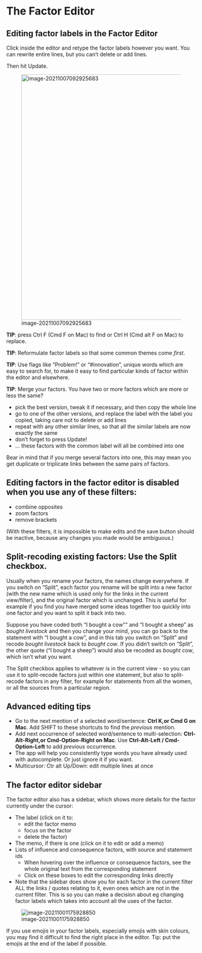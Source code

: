 # The Factor Editor{#xfactor-editor}

## Editing factor labels in the Factor Editor

Click inside the editor and retype the factor labels however you want. You can rewrite entire lines, but you can't delete or add lines.

Then hit Update.

 ![image-20211007092925683](_assets/image-20211007092925683.png){width=650}

**TIP**: press Ctrl F (Cmd F on Mac) to find or Ctrl H (Cmd alt F on Mac) to replace.

**TIP**: Reformulate factor labels so that some common themes come *first*.

**TIP**: Use flags like “Problem!” or “#innovation”, unique words which are easy to search for, to make it easy to find particular kinds of factor within the editor and elsewhere.

**TIP**: Merge your factors. You have two or more factors which are more or less the same?

- pick the best version, tweak it if necessary, and then copy the whole line
- go to one of the other versions, and replace the label with the label you copied, taking care not to delete or add lines
- repeat with any other similar lines, so that all the similar labels are now exactly the same
- don't forget to press Update!
- … these factors with the common label will all be combined into one

Bear in mind that if you merge several factors into one, this may mean you get duplicate or triplicate links between the same pairs of factors.

## Editing factors in the factor editor is disabled when you use any of these filters:



- combine opposites 
- zoom factors
- remove brackets

(With these filters, it is  impossible to make edits and the save button should be inactive, because any changes you made would be ambiguous.)

## Split-recoding existing factors: Use the **Split** checkbox.{#split-recoding}


Usually when you rename your factors, the names change everywhere. If you switch on “Split”, each factor you rename will be split into a new factor (with the new name which is used only for the links in the current view/filter), and the original factor which is unchanged. This is useful for example if you find you have merged some ideas together too quickly into one factor and you want to split it back into two.

Suppose you have coded both “I bought a cow”“ and "I bought a sheep” as *bought livestock* and then you change your mind, you can go back to the statement with “I bought a cow”, and in this tab you switch on “Split” and recode *bought livestock* back to *bought cow*. If you didn't switch on “Split”, the other quote (“I bought a sheep”) would also be recoded as *bought cow*, which isn't what you want.

The Split checkbox applies to whatever is in the current view - so you can use it to split-recode factors just within one statement, but also to split-recode factors in any filter, for example for statements from all the women, or all the sources from a particular region.

## Advanced editing tips

- Go to the next mention of a selected word/sentence: **Ctrl K,or Cmd G on Mac**. Add SHIFT to these shortcuts to find the *previous* mention.
- Add next occurrence of selected word/sentence to multi-selection: **Ctrl-Alt-Right,or Cmd-Option-Right on Mac**. Use **Ctrl-Alt-Left / Cmd-Option-Left** to add *previous* occurrence.
- The app will help you consistently type words you have already used with autocomplete. Or just ignore it if you want.
- Multicursor: Ctr alt Up/Down: edit multiple lines at once



## The factor editor sidebar{#xfactor-editor-sidebar}

The factor editor also has a sidebar, which shows more details for the factor currently under the cursor:

- The label (click on it to:
  - edit the factor memo 
  - focus on the factor
  - delete the factor)

- The memo, if there is one (click on it to edit or add a memo)
- Lists of influence and consequence factors, with source and statement ids
  - When hovering over the influence or consequence factors, see the whole original text from the corresponding statement
  - Click on these boxes to edit the corresponding links directly
- Note that the sidebar does show you for each factor in the current filter ALL the links / quotes relating to it, even ones which are not in the current filter. This is so you can make a decision about eg changing factor labels which takes into account all the uses of the factor. 

![image-20211001175928850](_assets/fe sidebar.gif)

If you use emojis in your factor labels, especially emojis with skin colours, you may find it difficult to find the right place in the editor. Tip: put the emojis at the end of the label if possible.
